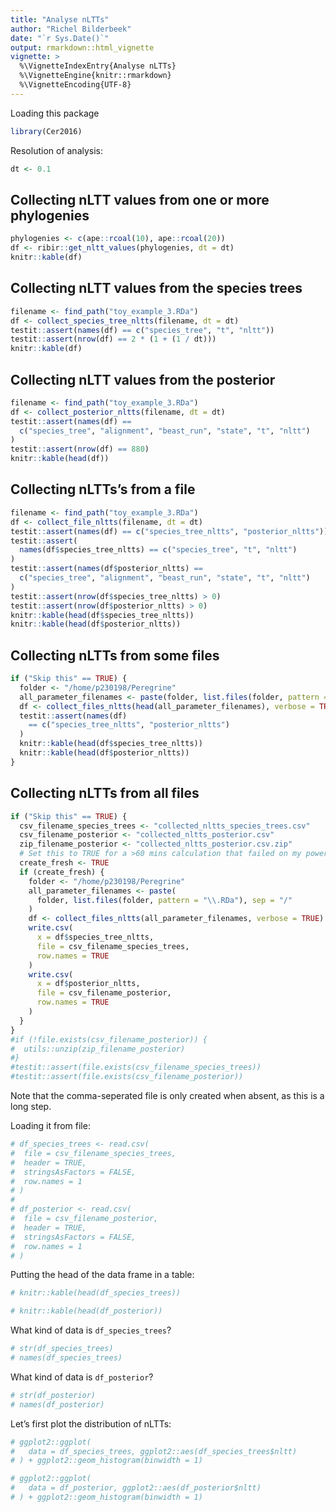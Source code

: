 ```yaml
---
title: "Analyse nLTTs"
author: "Richel Bilderbeek"
date: "`r Sys.Date()`"
output: rmarkdown::html_vignette
vignette: >
  %\VignetteIndexEntry{Analyse nLTTs}
  %\VignetteEngine{knitr::rmarkdown}
  %\VignetteEncoding{UTF-8}
---
```


Loading this package

```r
library(Cer2016)
```

Resolution of analysis:

```r
dt <- 0.1
```

## Collecting nLTT values from one or more phylogenies

```r
phylogenies <- c(ape::rcoal(10), ape::rcoal(20))
df <- ribir::get_nltt_values(phylogenies, dt = dt)
knitr::kable(df)
```

## Collecting nLTT values from the species trees

```r
filename <- find_path("toy_example_3.RDa")
df <- collect_species_tree_nltts(filename, dt = dt)
testit::assert(names(df) == c("species_tree", "t", "nltt"))
testit::assert(nrow(df) == 2 * (1 + (1 / dt)))
knitr::kable(df)
```

## Collecting nLTT values from the posterior

```r
filename <- find_path("toy_example_3.RDa")
df <- collect_posterior_nltts(filename, dt = dt)
testit::assert(names(df) == 
  c("species_tree", "alignment", "beast_run", "state", "t", "nltt")
)
testit::assert(nrow(df) == 880)
knitr::kable(head(df))
```

## Collecting nLTTs's from a file

```r
filename <- find_path("toy_example_3.RDa")
df <- collect_file_nltts(filename, dt = dt)
testit::assert(names(df) == c("species_tree_nltts", "posterior_nltts"))
testit::assert(
  names(df$species_tree_nltts) == c("species_tree", "t", "nltt")
)
testit::assert(names(df$posterior_nltts) == 
  c("species_tree", "alignment", "beast_run", "state", "t", "nltt")
)
testit::assert(nrow(df$species_tree_nltts) > 0)
testit::assert(nrow(df$posterior_nltts) > 0)
knitr::kable(head(df$species_tree_nltts))
knitr::kable(head(df$posterior_nltts))
```

## Collecting nLTTs from some files

```r
if ("Skip this" == TRUE) {
  folder <- "/home/p230198/Peregrine"
  all_parameter_filenames <- paste(folder, list.files(folder, pattern = "\\.RDa"), sep = "/")
  df <- collect_files_nltts(head(all_parameter_filenames), verbose = TRUE)
  testit::assert(names(df) 
    == c("species_tree_nltts", "posterior_nltts")
  )
  knitr::kable(head(df$species_tree_nltts))
  knitr::kable(head(df$posterior_nltts))
}
```

## Collecting nLTTs from all files

```r
if ("Skip this" == TRUE) {
  csv_filename_species_trees <- "collected_nltts_species_trees.csv"
  csv_filename_posterior <- "collected_nltts_posterior.csv"
  zip_filename_posterior <- "collected_nltts_posterior.csv.zip"
  # Set this to TRUE for a >60 mins calculation that failed on my powerfull computer
  create_fresh <- TRUE 
  if (create_fresh) {
    folder <- "/home/p230198/Peregrine"
    all_parameter_filenames <- paste(
      folder, list.files(folder, pattern = "\\.RDa"), sep = "/"
    )
    df <- collect_files_nltts(all_parameter_filenames, verbose = TRUE)
    write.csv(
      x = df$species_tree_nltts,
      file = csv_filename_species_trees,
      row.names = TRUE
    )
    write.csv(
      x = df$posterior_nltts,
      file = csv_filename_posterior,
      row.names = TRUE
    )
  }
}
#if (!file.exists(csv_filename_posterior)) {
#  utils::unzip(zip_filename_posterior)
#}
#testit::assert(file.exists(csv_filename_species_trees))
#testit::assert(file.exists(csv_filename_posterior))
```

Note that the comma-seperated file is only created when absent,
as this is a long step.

Loading it from file:

```r
# df_species_trees <- read.csv(
#  file = csv_filename_species_trees, 
#  header = TRUE, 
#  stringsAsFactors = FALSE, 
#  row.names = 1
# )
# 
# df_posterior <- read.csv(
#  file = csv_filename_posterior, 
#  header = TRUE, 
#  stringsAsFactors = FALSE, 
#  row.names = 1
# )
```

Putting the head of the data frame in a table:

```r
# knitr::kable(head(df_species_trees))
```

```r
# knitr::kable(head(df_posterior))
```

What kind of data is `df_species_trees`?

```r
# str(df_species_trees)
# names(df_species_trees)
```

What kind of data is `df_posterior`?

```r
# str(df_posterior)
# names(df_posterior)
```

Let's first plot the distribution of nLTTs:

```r
# ggplot2::ggplot(
#   data = df_species_trees, ggplot2::aes(df_species_trees$nltt)
# ) + ggplot2::geom_histogram(binwidth = 1)
```

```r
# ggplot2::ggplot(
#   data = df_posterior, ggplot2::aes(df_posterior$nltt)
# ) + ggplot2::geom_histogram(binwidth = 1)
```

